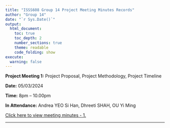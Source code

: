 ```yaml
---
title: "ISSS608 Group 14 Project Meeting Minutes Records"
author: "Group 14"
date: "`r Sys.Date()`"
output:
  html_document:
    toc: true
    toc_depth: 2
    number_sections: true
    theme: readable
    code_folding: show
execute: 
  warning: false
---
```


**Project Meeting 1:** Project Proposal, Project Methodology, Project Timeline

**Date:** 05/03/2024

**Time:** 8pm – 10.00pm

**In Attendance:** Andrea YEO Si Han, Dhreeti SHAH, OU Yi Ming

[Click here to view meeting minutes - 1.](Minutes of Meeting/meeting1.qmd)

------------------------------------------------------------------------
